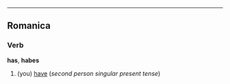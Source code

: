 ----
==Romanica==
===Verb===
'''has''', '''habes'''

#(you) [[have]] (''second person singular present tense'')